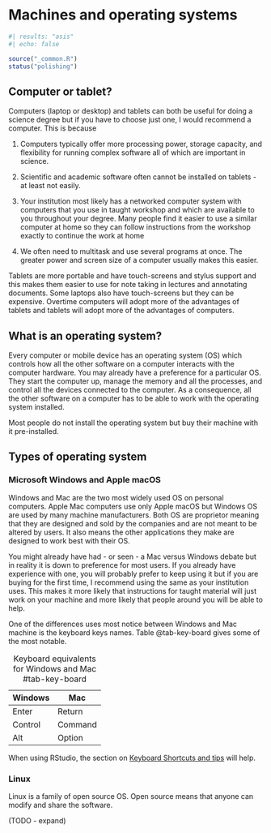 # Machines and operating systems

```r
#| results: "asis"
#| echo: false

source("_common.R")
status("polishing")
```



## Computer or tablet?

Computers (laptop or desktop) and tablets can both be useful for doing a science degree but if you have to choose just one, I would recommend a computer. This is because

1.  Computers typically offer more processing power, storage capacity, and flexibility for running complex software all of which are important in science.

2.  Scientific and academic software often cannot be installed on tablets - at least not easily.

3.  Your institution most likely has a networked computer system with computers that you use in taught workshop and which are available to you throughout your degree. Many people find it easier to use a similar computer at home so they can follow instructions from the workshop exactly to continue the work at home

4.  We often need to multitask and use several programs at once. The greater power and screen size of a computer usually makes this easier.

Tablets are more portable and have touch-screens and stylus support and this makes them easier to use for note taking in lectures and annotating documents. Some laptops also have touch-screens but they can be expensive. Overtime computers will adopt more of the advantages of tablets and tablets will adopt more of the advantages of computers.

## What is an operating system?

Every computer or mobile device has an operating system (OS) which controls how all the other software on a computer interacts with the computer hardware. You may already have a preference for a particular OS. They start the computer up, manage the memory and all the processes, and control all the devices connected to the computer. As a consequence, all the other software on a computer has to be able to work with the operating system installed.

Most people do not install the operating system but buy their machine with it pre-installed.

## Types of operating system

### Microsoft Windows and Apple macOS

Windows and Mac are the two most widely used OS on personal computers. Apple Mac computers use only Apple macOS but Windows OS are used by many machine manufacturers. Both OS are proprietor meaning that they are designed and sold by the companies and are not meant to be altered by users. It also means the other applications they make are designed to work best with their OS.

You might already have had - or seen - a Mac versus Windows debate but in reality it is down to preference for most users. If you already have experience with one, you will probably prefer to keep using it but if you are buying for the first time, I recommend using the same as your institution uses. This makes it more likely that instructions for taught material will just work on your machine and more likely that people around you will be able to help.

One of the differences uses most notice between Windows and Mac machine is the keyboard keys names. Table @tab-key-board gives some of the most notable.

| Windows | Mac     |
|---------|---------|
| Enter   | Return  |
| Control | Command |
| Alt     | Option  |


: Keyboard equivalents for Windows and Mac #tab-key-board

When using RStudio, the section on [Keyboard Shortcuts and tips](keyboard_shortcuts-tips.qmd) will help.


### Linux 

Linux is a family of open source OS. Open source means that anyone can modify and share the software.

(TODO - expand)
